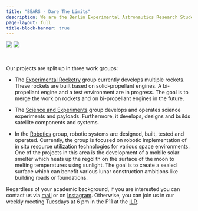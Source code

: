 ```yaml
---
title: "BEARS - Dare The Limits"
description: We are the Berlin Experimental Astronautics Research Student Team e.V. at TU Berlin and work on space related projects in our free time.
page-layout: full
title-block-banner: true
---
```


<div class="slideshow" style="width: 100%">
  <!-- put all images here that should be available in the slideshow -->
  <img class="slideshow-img" src="slideshow/group.jpg" >
  <img class="slideshow-img" src="slideshow/launch1.jpg">
</div>
<br/>


Our projects are split up in three work groups:

* The [Experimental Rocketry](https://www.bears-space.de/projects.html#category=Experimental%20Rocketry) group currently develops multiple rockets. These rockets are built based on solid-propellant engines. A bi-propellant engine and a test environment are in progress. The goal is to merge the work on rockets and on bi-propellant engines in the future.

* The [Science and Experiments](https://www.bears-space.de/projects.html#category=Science%20and%20Experiments) group develops and operates science experiments and payloads. Furthermore, it develops, designs and builds satellite components and systems.

* In the [Robotics](https://www.bears-space.de/projects.html#category=Robotics) group, robotic systems are designed, built, tested and operated. Currently, the group is focused on robotic implementation of in situ resource utilization technologies for various space environments. One of the projects in this area is the development of a mobile solar smelter which heats up the regolith on the surface of the moon to melting temperatures using sunlight. The goal is to create a sealed surface which can benefit various lunar construction ambitions like building roads or foundations.

Regardless of your academic background, if you are interested you can contact us via [mail](mailto://bears.space@protonmail.com) or on [Instagram](https://www.instagram.com/bears.space/). Otherwise, you can join us in our weekly meeting Tuesdays at 6 pm in the F11 at the [ILR](https://maps.app.goo.gl/tbDpmmfYUmKv3eRZ7).
